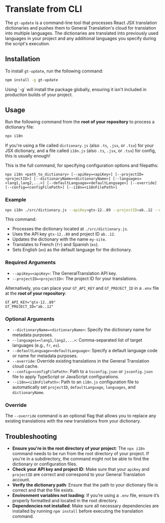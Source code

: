 
# Translate from CLI

The `gt-update` is a command-line tool that processes React JSX translation dictionaries and pushes them to General Translation's cloud for translation into multiple languages. The dictionaries are translated into previously used languages in your project and any additional languages you specify during the script's execution.

## Installation

To install `gt-update`, run the following command:

```bash copy
npm install -g gt-update
```

<Callout type="info">
Using `-g` will install the package globally, ensuring it isn't included in production builds of your project.
</Callout>

## Usage

Run the following command from the **root of your repository** to process a dictionary file:

```bash copy
npx i18n
```

If you're using a file called `dictionary.js` (also `.ts`, `.jsx`, or `.tsx`) for your JSX dictionary, and a file called `i18n.js` (also `.ts`, `.jsx`, or `.tsx`) for config, this is usually enough!

This is the full command, for specifying configuration options and filepaths:


```text
npx i18n <path_to_dictionary> [--apiKey=<apiKey>] [--projectID=<projectID>] [--dictionaryName=<dictionaryName>] [--languages=<lang1,lang2,...>] [--defaultLanguage=<defaultLanguage>] [--override] [--config=<configFilePath>] [--i18n=<i18nFilePath>]
```

### Example

```bash
npx i18n ./src/dictionary.js --apiKey=gtx-12..89 --projectID=ab..12 --dictionaryName=my-site --languages=fr,es --defaultLanguage=en
```

This command:
- Processes the dictionary located at `./src/dictionary.js`.
- Uses the API key `gtx-12..89` and project ID `ab..12`.
- Updates the dictionary with the name `my-site`.
- Translates to French (`fr`) and Spanish (`es`).
- Sets English (`en`) as the default language for the dictionary.

### Required Arguments

- `--apiKey=<apiKey>`: The GeneralTranslation API key.
- `--projectID=<projectID>`: The project ID for your translations.

Alternatively, you can place your `GT_API_KEY` and `GT_PROJECT_ID` in a `.env` file at the **root of your repository**:

```.env
GT_API_KEY="gtx-12..89"
GT_PROJECT_ID="ab..12"
```

### Optional Arguments

- `--dictionaryName=<dictionaryName>`: Specify the dictionary name for metadata purposes.
- `--languages=<lang1,lang2,...>`: Comma-separated list of target languages (e.g., `fr`, `es`).
- `--defaultLanguage=<defaultLanguage>`: Specify a default language code or name for metadata purposes.
- `--override`: Override existing translations in the General Translation cloud cache.
- `--config=<configFilePath>`: Path to a `tsconfig.json` or `jsconfig.json` file to apply TypeScript or JavaScript configurations.
- `--i18n=<i18nFilePath>`: Path to an `i18n.js` configuration file to automatically set `projectID`, `defaultLanguage`, `languages`, and `dictionaryName`.

### Override

The `--override` command is an optional flag that allows you to replace any existing translations with the new translations from your dictionary.

## Troubleshooting

- **Ensure you're in the root directory of your project**: The `npx i18n` command needs to be run from the root directory of your project. If you're in a subdirectory, the command might not be able to find the dictionary or configuration files.
- **Check your API key and project ID**: Make sure that your `apiKey` and `projectID` are correct and correspond to your General Translation account.
- **Verify the dictionary path**: Ensure that the path to your dictionary file is correct and that the file exists.
- **Environment variables not loading**: If you’re using a `.env` file, ensure it’s properly formatted and located in the root directory.
- **Dependencies not installed**: Make sure all necessary dependencies are installed by running `npm install` before executing the translation command.